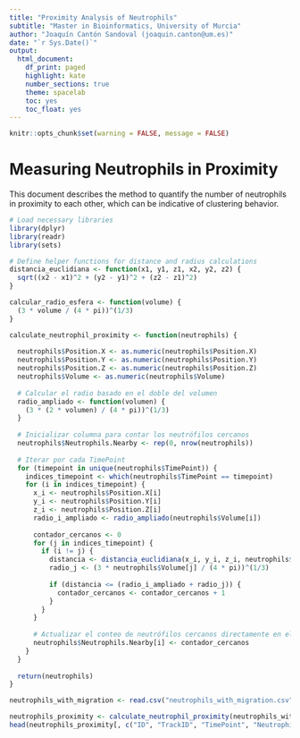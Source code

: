 ---
title: "Proximity Analysis of Neutrophils"
subtitle: "Master in Bioinformatics, University of Murcia"
author: "Joaquín Cantón Sandoval (joaquin.canton@um.es)"
date: "`r Sys.Date()`"
output:
  html_document:
    df_print: paged
    highlight: kate
    number_sections: true
    theme: spacelab
    toc: yes
    toc_float: yes
---

```{r setup, include=FALSE} 
knitr::opts_chunk$set(warning = FALSE, message = FALSE) 
```

# Measuring Neutrophils in Proximity

This document describes the method to quantify the number of neutrophils in proximity to each other, which can be indicative of clustering behavior.

```{r}
# Load necessary libraries
library(dplyr)
library(readr)
library(sets)

# Define helper functions for distance and radius calculations
distancia_euclidiana <- function(x1, y1, z1, x2, y2, z2) {
  sqrt((x2 - x1)^2 + (y2 - y1)^2 + (z2 - z1)^2)
}

calcular_radio_esfera <- function(volume) {
  (3 * volume / (4 * pi))^(1/3)
}

calculate_neutrophil_proximity <- function(neutrophils) {
  
  neutrophils$Position.X <- as.numeric(neutrophils$Position.X)
  neutrophils$Position.Y <- as.numeric(neutrophils$Position.Y)
  neutrophils$Position.Z <- as.numeric(neutrophils$Position.Z)
  neutrophils$Volume <- as.numeric(neutrophils$Volume)
  
  # Calcular el radio basado en el doble del volumen
  radio_ampliado <- function(volumen) {
    (3 * (2 * volumen) / (4 * pi))^(1/3)
  }
  
  # Inicializar columna para contar los neutrófilos cercanos
  neutrophils$Neutrophils.Nearby <- rep(0, nrow(neutrophils))
  
  # Iterar por cada TimePoint
  for (timepoint in unique(neutrophils$TimePoint)) {
    indices_timepoint <- which(neutrophils$TimePoint == timepoint)
    for (i in indices_timepoint) {
      x_i <- neutrophils$Position.X[i]
      y_i <- neutrophils$Position.Y[i]
      z_i <- neutrophils$Position.Z[i]
      radio_i_ampliado <- radio_ampliado(neutrophils$Volume[i])
      
      contador_cercanos <- 0
      for (j in indices_timepoint) {
        if (i != j) {
          distancia <- distancia_euclidiana(x_i, y_i, z_i, neutrophils$Position.X[j], neutrophils$Position.Y[j], neutrophils$Position.Z[j])
          radio_j <- (3 * neutrophils$Volume[j] / (4 * pi))^(1/3)
          
          if (distancia <= (radio_i_ampliado + radio_j)) {
            contador_cercanos <- contador_cercanos + 1
          }
        }
      }
      
      # Actualizar el conteo de neutrófilos cercanos directamente en el dataframe original
      neutrophils$Neutrophils.Nearby[i] <- contador_cercanos
    }
  }
  
  return(neutrophils)
}

neutrophils_with_migration <- read.csv("neutrophils_with_migration.csv")

neutrophils_proximity <- calculate_neutrophil_proximity(neutrophils_with_migration)
head(neutrophils_proximity[, c("ID", "TrackID", "TimePoint", "Neutrophils.Nearby")])
```

